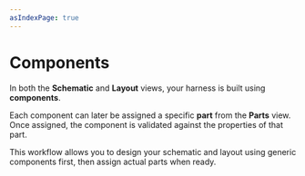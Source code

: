 ```yaml
---
asIndexPage: true
---
```


# Components

In both the **Schematic** and **Layout** views, your harness is built using **components**.

Each component can later be assigned a specific **part** from the **Parts** view. Once assigned, the component is validated against the properties of that part.

This workflow allows you to design your schematic and layout using generic components first, then assign actual parts when ready.